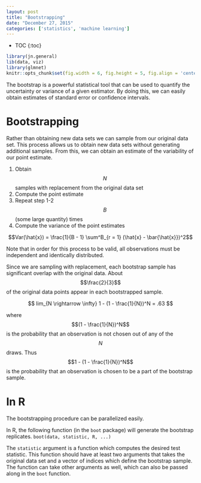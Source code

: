 ```yaml
---
layout: post
title: "Bootstrapping"
date: "December 27, 2015"
categories: ['statistics', 'machine learning']
---
```


* TOC
{:toc}

```r
library(jn.general)
lib(data, viz)
library(glmnet)
knitr::opts_chunk$set(fig.width = 6, fig.height = 5, fig.align = 'center')
```


The bootstrap is a powerful statistical tool that can be used to quantify the uncertainty or variance of a given estimator. By doing this, we can easily obtain estimates of standard error or confidence intervals.

# Bootstrapping
Rather than obtaining new data sets we can sample from our original data set. This process allows us to obtain new data sets without generating additional samples. From this, we can obtain an estimate of the variability of our point estimate. 

1. Obtain $$N$$ samples with replacement from the original data set
2. Compute the point estimate
3. Repeat step 1-2 $$B$$ (some large quantity) times
4. Compute the variance of the point estimates 

$$Var(\hat{x}) = \frac{1}{B - 1} \sum^B_{r = 1} (\hat{x} - \bar{\hat{x}})^2$$

Note that in order for this process to be valid, all observations must be independent and identically distributed. 

Since we are sampling with replacement, each bootstrap sample has significant overlap with the original data. About $$\frac{2}{3}$$ of the original data points appear in each bootstrapped sample. 

$$ lim_{N \rightarrow \infty} 1 - (1 - \frac{1}{N})^N = .63 $$

where $$(1 - \frac{1}{N})^N$$ is the probability that an observation is not chosen out of any of the $$N$$ draws. Thus $$1 - (1 - \frac{1}{N})^N$$ is the probability that an observation is chosen to be a part of the bootstrap sample. 

# In R
The bootstrapping procedure can be parallelized easily.

In R, the following function (in the `boot` package) will generate the bootstrap replicates. 
`boot(data, statistic, R, ...)`

The `statistic` argument is a function which computes the desired test statistic. This function should have at least two arguments that takes the original data set and a vector of indices which define the bootstrap sample. The function can take other arguments as well, which can also be passed along in the `boot` function. 